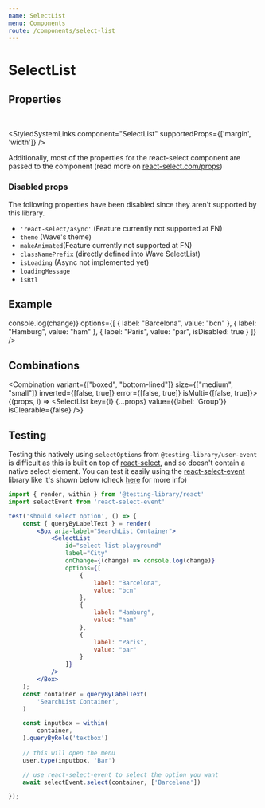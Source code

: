 ```yaml
---
name: SelectList
menu: Components
route: /components/select-list
---
```




# SelectList

## Properties

<SelectListPropsTable />
<br />

<StyledSystemLinks component="SelectList" supportedProps={['margin', 'width']} />

Additionally, most of the properties for the react-select component are passed to the component (read more on
[react-select.com/props](https://react-select.com/props#select-props))

### Disabled props

The following properties have been disabled since they aren't supported by this library.

- `'react-select/async'` (Feature currently not supported at FN)
- `theme` (Wave's theme)
- `makeAnimated`(Feature currently not supported at FN)
- `classNamePrefix` (directly defined into Wave SelectList)
- `isLoading` (Async not implemented yet)
- `loadingMessage`
- `isRtl`


## Example

<Playground>
    <SelectList
        id="select-list-playground"
        label="City"
        onChange={(change) => console.log(change)}
        options={[
            {
                label: "Barcelona",
                value: "bcn"
            },
            {
                label: "Hamburg",
                value: "ham"
            },
            {
                label: "Paris",
                value: "par",
                isDisabled: true 
            }
        ]}
    />
</Playground>

## Combinations

<Combination variant={["boxed", "bottom-lined"]} size={["medium", "small"]} inverted={[false, true]} error={[false, true]} isMulti={[false, true]}>
    {(props, i) => <SelectList key={i} {...props} value={{label: 'Group'}} isClearable={false} />}
</Combination>

## Testing

Testing this natively using `selectOptions` from `@testing-library/user-event` is difficult as this is built on top of [react-select](https://react-select.com), and so doesn't contain a native select element.
You can test it easily using the [react-select-event](https://github.com/romgain/react-select-event) library like it's shown below
(check [here](https://testing-library.com/docs/ecosystem-react-select-event/) for more info)

```jsx
import { render, within } from '@testing-library/react'
import selectEvent from 'react-select-event'

test('should select option', () => {
    const { queryByLabelText } = render(
        <Box aria-label="SearchList Container">
            <SelectList
                id="select-list-playground"
                label="City"
                onChange={(change) => console.log(change)}
                options={[
                    {
                        label: "Barcelona",
                        value: "bcn"
                    },
                    {
                        label: "Hamburg",
                        value: "ham"
                    },
                    {
                        label: "Paris",
                        value: "par"
                    }
                ]}
            />
        </Box>
    );
    const container = queryByLabelText(
        'SearchList Container',
    )

    const inputbox = within(
        container,
    ).queryByRole('textbox')
            
    // this will open the menu
    user.type(inputbox, 'Bar')

    // use react-select-event to select the option you want
    await selectEvent.select(container, ['Barcelona'])

});
```